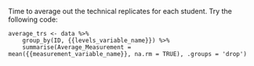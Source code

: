 Time to average out the technical replicates for each student. Try the following code:

```
average_trs <- data %>%
    group_by(ID, {{levels_variable_name}}) %>%
    summarise(Average_Measurement = mean({{measurement_variable_name}}, na.rm = TRUE), .groups = 'drop')
```
